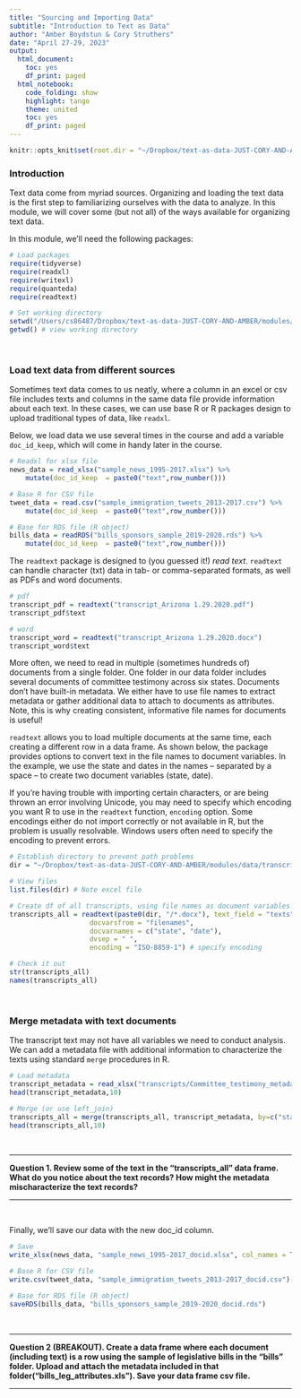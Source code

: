 ```yaml
---
title: "Sourcing and Importing Data"
subtitle: "Introduction to Text as Data"
author: "Amber Boydstun & Cory Struthers"
date: "April 27-29, 2023"
output:
  html_document:
    toc: yes
    df_print: paged
  html_notebook:
    code_folding: show
    highlight: tango
    theme: united
    toc: yes
    df_print: paged
---
```



```r
knitr::opts_knit$set(root.dir = "~/Dropbox/text-as-data-JUST-CORY-AND-AMBER/modules/data/")
```

### Introduction

Text data come from myriad sources. Organizing and loading the text data is the first step to familiarizing ourselves with the data to analyze. In this module, we will cover some (but not all) of the ways available for organizing text data.

In this module, we'll need the following packages:

``` r

# Load packages
require(tidyverse)
require(readxl)
require(writexl)
require(quanteda)
require(readtext)

# Set working directory
setwd("/Users/cs86487/Dropbox/text-as-data-JUST-CORY-AND-AMBER/modules/data/")
getwd() # view working directory

```

\

###  Load text data from different sources

Sometimes text data comes to us neatly, where a column in an excel or csv file includes texts and columns in the same data file provide information about each text. In these cases, we can use base R or R packages design to upload traditional types of data, like `readxl`.

Below, we load data we use several times in the course and add a variable `doc_id_keep`, which will come in handy later in the course.

```r

# Readxl for xlsx file
news_data = read_xlsx("sample_news_1995-2017.xlsx") %>%
    mutate(doc_id_keep  = paste0("text",row_number()))

# Base R for CSV file
tweet_data = read.csv("sample_immigration_tweets_2013-2017.csv") %>%
    mutate(doc_id_keep  = paste0("text",row_number()))

# Base for RDS file (R object)
bills_data = readRDS("bills_sponsors_sample_2019-2020.rds") %>%
    mutate(doc_id_keep  = paste0("text",row_number()))

```

The `readtext` package is designed to (you guessed it!) _read text_. `readtext` can handle character (txt) data in tab- or comma-separated formats, as well as PDFs and word documents.
 
```r

# pdf
transcript_pdf = readtext("transcript_Arizona 1.29.2020.pdf")
transcript_pdf$text

# word
transcript_word = readtext("transcript_Arizona 1.29.2020.docx")
transcript_word$text


```

More often, we need to read in multiple (sometimes hundreds of) documents from a single folder. One folder in our data folder includes several documents of committee testimony across six states. Documents don't have built-in metadata. We either have to use file names to extract metadata or gather additional data to attach to documents as attributes. Note, this is why creating consistent, informative file names for documents is useful! 

`readtext` allows you to load multiple documents at the same time, each creating a different row in a data frame. As shown below, the package provides options to convert text in the file names to document variables. In the example, we use the state and dates in the names -- separated by a space -- to create two document variables (state, date).

If you're having trouble with importing certain characters, or are being thrown an error involving Unicode, you may need to specify which encoding you want R to use in the `readtext` function, `encoding` option. Some encodings either do not import correctly or not available in R, but the problem is usually resolvable. Windows users often need to specify the encoding to prevent errors.

```r

# Establish directory to prevent path problems
dir = "~/Dropbox/text-as-data-JUST-CORY-AND-AMBER/modules/data/transcripts"

# View files
list.files(dir) # Note excel file

# Create df of all transcripts, using file names as document variables (metadata)
transcripts_all = readtext(paste0(dir, "/*.docx"), text_field = "texts",
                    docvarsfrom = "filenames", 
                    docvarnames = c("state", "date"),
                    dvsep = " ",
                    encoding = "ISO-8859-1") # specify encoding

# Check it out
str(transcripts_all)
names(transcripts_all)

```

\

###  Merge metadata with text documents

The transcript text may not have all variables we need to conduct analysis. We can add a metadata file with additional information to characterize the texts using standard `merge` procedures in R.

```r

# Load metadata
transcript_metadata = read_xlsx("transcripts/Committee_testimony_metadata.xlsx")
head(transcript_metadata,10)

# Merge (or use left_join)
transcripts_all = merge(transcripts_all, transcript_metadata, by=c("state", "date"))
head(transcripts_all,10)

```


\

---

**Question 1. Review some of the text in the "transcripts_all" data frame. What do you notice about the text records? How might the metadata mischaracterize the text records?**

---

\


Finally, we'll save our data with the new doc_id column.

```r

# Save
write_xlsx(news_data, "sample_news_1995-2017_docid.xlsx", col_names = TRUE)

# Base R for CSV file
write.csv(tweet_data, "sample_immigration_tweets_2013-2017_docid.csv")

# Base for RDS file (R object)
saveRDS(bills_data, "bills_sponsors_sample_2019-2020_docid.rds")

```

\

---

**Question 2 (BREAKOUT). Create a data frame where each document (including text) is a row using the sample of legislative bills in the "bills" folder. Upload and attach the metadata included in that folder("bills_leg_attributes.xls"). Save your data frame csv file.**

---

\


